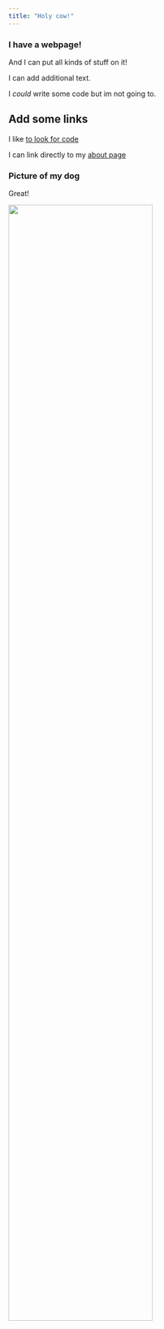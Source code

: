 ```yaml
---
title: "Holy cow!"
---
```


### I have a webpage!

And I can put all kinds of stuff on it!

I can add additional text. 

I *could* write some code but im not going to. 

## Add some links 

I like [to look for code](https://www.google.com)

I can link directly to my [about page](about.html)

### Picture of my dog 

Great!

<img src="images/image.png" style="width:75%">




